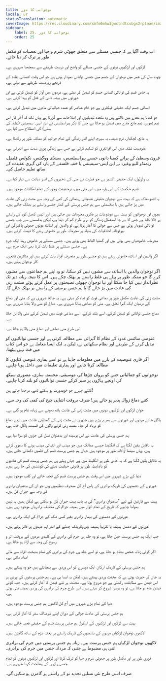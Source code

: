 ```yaml
---
title: نوجوانی کا دور
locale: ur
statusTranslation: automatic
coverImage: https://res.cloudinary.com/xmfm6mhw3gwctndtcubgx2rptnae/image/upload/v1740337243/small_cover_educacion_fundamental_a051170f1c.webp
sidebar:
    label: 25. نوجوانی کا دور
    order: 25
---
```

اب وقت آگیا ہے کہ جنسی مسئلے سے متعلق جھوٹی شرم و حیا اور تعصبات کو مکمل طور پر ترک کر دیا جائے۔

لڑکوں اور لڑکیوں دونوں کے جنسی مسئلے کو واضح اور درست طریقے سے سمجھنا ضروری ہے۔

چودہ سال کی عمر میں نوجوان کے جسم میں جنسی توانائی نمودار ہوتی ہے جو اس وقت اعصابی نظام کے ذریعے زبردست طریقے سے بہتی ہے۔

یہ خاص قسم کی توانائی انسانی جسم کو تبدیل کر دیتی ہے، مردوں میں آواز کو تبدیل کرتی ہے اور عورتوں میں بیضہ دانی کے فعل کو پیدا کرتی ہے۔

انسانی جسم ایک حقیقی فیکٹری ہے جو خام عناصر کو عمدہ حیاتیاتی مادوں میں تبدیل کرتی ہے۔

جو کھانا ہم معدے میں ڈالتے ہیں وہ متعدد تبدیلیوں اور اصلاحات سے گزرتا ہے یہاں تک کہ آخر کار اس نیم ٹھوس، نیم مائع مادے میں تبدیل ہو جاتا ہے جس کا ذکر پیراسیلسس نے این ایس-سیمینس (نطفہ کی ہستی) کی اصطلاح سے کیا ہے۔

یہ مائع، لچکدار، نرم شیشہ، یہ سپرم، اپنے اندر زندگی کے تمام جراثیم کو ممکنہ طور پر رکھتا ہے۔

غنوصیت نطفہ میں اس افراتفری کو تسلیم کرتی ہے جس سے زندگی پوری شدت سے ابھرتی ہے۔

قرون وسطیٰ کے پرانے کیمیا دانوں جیسے پیراسیلسس، سینڈی ووگیئس، نکولس فلیمل، ریمنڈو للیو وغیرہ نے این ایس-سیمینس یا خفیہ فلسفے کے پارہ کی گہری عقیدت کے ساتھ تعلیم حاصل کی۔

یہ وِٹْرِیُول، ایک حقیقی اکسیر ہے جو فطرت نے منی کے ذخیروں کے اندر ذہانت سے تیار کیا ہے۔

قدیم حکمت کے اس پارہ میں، اس منی میں، درحقیقت وجود کے تمام امکانات موجود ہیں۔

یہ افسوسناک ہے کہ بہت سے نوجوان حقیقی نفسیاتی رہنمائی کی کمی کی وجہ سے مشت زنی کی عادت میں پڑ جاتے ہیں یا بدقسمتی سے ہم جنس پرستی کے کمتر جنسی راستے پر بھٹک جاتے ہیں۔

بچوں اور نوجوانوں کو بہت سے موضوعات پر فکری معلومات دی جاتی ہیں اور انہیں کھیل کود کے راستے پر ڈالا جاتا ہے جس کا بے جا استعمال زندگی کو بری طرح کم کر دیتا ہے، لیکن بدقسمتی سے جب جنسی توانائی نمودار ہوتی ہے جس سے جوانی کا آغاز ہوتا ہے، تو والدین اور اساتذہ دونوں جھوٹی پاکیزگی اور بیوقوفانہ اخلاقیات کی بنیاد پر مجرمانہ طور پر خاموش رہنے کا فیصلہ کرتے ہیں۔

مجرمانہ خاموشیاں بھی ہوتی ہیں اور گھٹیا الفاظ بھی ہوتے ہیں۔ جنسی مسئلے پر خاموش رہنا ایک جرم ہے۔ جنسی مسئلے پر غلط بات کرنا بھی ایک جرم ہے۔

اگر والدین اور اساتذہ خاموش رہتے ہیں تو جنسی طور پر منحرف افراد بات کرتے ہیں اور متاثرین ناتجربہ کار نوجوان ہوتے ہیں۔

اگر نوجوان والدین یا اساتذہ سے مشورہ نہیں کر سکتا، تو وہ اپنے ہم جماعتوں سے مشورہ کرے گا جو ممکنہ طور پر پہلے ہی غلط راستے پر بھٹک چکے ہیں۔ اس کا نتیجہ زیادہ دیر تک نظرانداز نہیں کیا جا سکتا اور نیا نوجوان جھوٹی نصیحتوں پر عمل کرتے ہوئے مشت زنی کی عادت میں پڑ جائے گا یا ہم جنس پرستی کے راستے پر بھٹک جائے گا۔

مشت زنی کی عادت مکمل طور پر دماغی قوت کو تباہ کر دیتی ہے۔ یہ جاننا ضروری ہے کہ منی اور دماغ کے درمیان ایک گہرا تعلق ہے۔ منی کو دماغی بنانا ضروری ہے۔ دماغ کو منی والا بنانا ضروری ہے۔

دماغ جنسی توانائی کو تبدیل کرکے، اسے بلند کرکے، اسے دماغی قوت میں تبدیل کرکے منی والا بن جاتا ہے۔

اس طرح منی دماغی اور دماغ منی والا ہو جاتا ہے۔

غنوصی سائنس غدود کے نظام کا گہرائی سے مطالعہ کرتی ہے اور جنسی توانائیوں کو تبدیل کرنے کے طریقے اور نظام سکھاتی ہے، لیکن یہ ایک ایسا معاملہ ہے جو اس کتاب میں فٹ نہیں بیٹھتا۔

اگر قاری غنوصیت کے بارے میں معلومات چاہتا ہے تو اسے ہماری غنوصی کتابوں کا مطالعہ کرنا چاہیے اور ہماری تعلیمات میں داخل ہونا چاہیے۔

نوجوانوں کو جمالیاتی حس کو پروان چڑھا کر، موسیقی، مجسمہ سازی، مصوری سیکھ کر، اونچے پہاڑوں پر سیر کرکے جنسی توانائیوں کو بلند کرنا چاہیے۔

کتنے چہرے جو خوبصورت ہو سکتے تھے، مرجھا جاتے ہیں!

کتنے دماغ زوال پذیر ہو جاتے ہیں! صرف بروقت انتباہی چیخ کی کمی کی وجہ سے۔

جوان لڑکوں اور لڑکیوں دونوں میں مشت زنی کی عادت ہاتھ دھونے سے زیادہ عام ہو گئی ہے۔

پاگل خانے مردوں اور عورتوں سے بھرے پڑے ہیں جنہوں نے مشت زنی کی گھناؤنی عادت میں اپنے دماغ کو برباد کر دیا۔ مشت زنی کرنے والوں کی قسمت پاگل خانہ ہے۔

ہم جنس پرستی کی عادت نے اس بوسیدہ اور بدعنوان نسل کی جڑوں کو سڑا دیا ہے۔

یہ ناقابل یقین لگتا ہے کہ انگلینڈ جیسے ممالک میں جو مہذب اور انتہائی مہذب ہونے کا دعویٰ کرتے ہیں، وہاں سینما آزادانہ طور پر موجود ہیں جہاں ہم جنس پرست قسم کی فلمیں دکھائی جاتی ہیں۔

یہ ناقابل یقین لگتا ہے کہ یہ خاص طور پر انگلینڈ میں ہے جہاں پہلے ہی ہم جنس پرست قسم کی شادیوں کو باضابطہ طور پر قانونی حیثیت دینے کی کوششیں کی جا رہی ہیں۔

دنیا کے بڑے شہروں میں اس وقت ہم جنس پرست قسم کے قحبہ خانے اور کلب موجود ہیں۔

عورتوں کے دشمنوں کی تاریک برادری کے پاس آج کل منحرف تنظیمیں ہیں جو ان کی بدعنوان برادری کی وجہ سے حیران کن ہیں۔

بہت سے قارئین کے لیے "بدعنوان برادری" کی یہ بات بہت حیران کن ہو سکتی ہے لیکن ہمیں یہ نہیں بھولنا چاہیے کہ تاریخ کے تمام ادوار میں ہمیشہ جرائم کی مختلف برادریاں موجود رہی ہیں۔

عورتوں کے دشمنوں کی بیمار برادری بغیر کسی شک کے جرائم کی ایک برادری ہے۔

عورتوں کے دشمن ہمیشہ یا تقریباً ہمیشہ بیوروکریٹک چھتے کے اندر اہم عہدوں پر فائز ہوتے ہیں۔

جب ایک ہم جنس پرست جیل جاتا ہے، تو وہ جلد ہی جرم کی برادری کے کلیدی مردوں کے بروقت اثر و رسوخ کی وجہ سے آزاد ہو جاتا ہے۔

اگر کوئی زنانہ شخص بدنام ہو جاتا ہے، تو اسے جلد ہی جرم کی برادری کے تمام بدبخت افراد سے مالی امداد ملتی ہے۔

ہم جنس پرستی کے تاریک ارکان ایک دوسرے کو اس وردی سے پہچانتے ہیں جو وہ پہنتے ہیں۔

یہ جان کر حیرت ہوتی ہے کہ مخنث وردی پہنتے ہیں، لیکن یہ ایسا ہی ہے۔ ہم جنس پرستوں کی وردی ہر اس فیشن سے مطابقت رکھتی ہے جو شروع ہوتا ہے۔ مخنث ہر نئے فیشن کا آغاز کرتے ہیں۔ جب کوئی فیشن عام ہو جاتا ہے، تو وہ دوسرا شروع کر دیتے ہیں۔ اس طرح جرم کی برادری کی وردی ہمیشہ نئی ہوتی ہے۔

دنیا کے تمام بڑے شہروں میں آج کل لاکھوں ہم جنس پرست موجود ہیں۔

ہم جنس پرستی کی عادت جوانی کے دوران اپنے شرمناک سفر کا آغاز کرتی ہے۔

بہت سے لڑکوں اور لڑکیوں کے اسکول ہم جنس پرست قسم کے حقیقی قحبہ خانے ہیں۔

لاکھوں نوجوان لڑکیاں مردوں کے دشمنوں کے تاریک راستے پر پختہ عزم کے ساتھ گامزن ہیں۔

لاکھوں نوجوان لڑکیاں ہم جنس پرست ہیں۔ زنانہ ہم جنس پرستی میں جرم کی برادری اتنی ہی مضبوط ہے جتنی کہ مردانہ جنس میں جرم کی برادری۔

فوری طور پر اور مکمل طور پر جھوٹی شرم و حیا کو ترک کرنا اور لڑکوں اور لڑکیوں دونوں کو تمام جنسی رازوں کی وضاحت کرنا ضروری ہے۔

صرف اسی طرح نئی نسلیں تجدید نو کے راستے پر گامزن ہو سکیں گی۔

